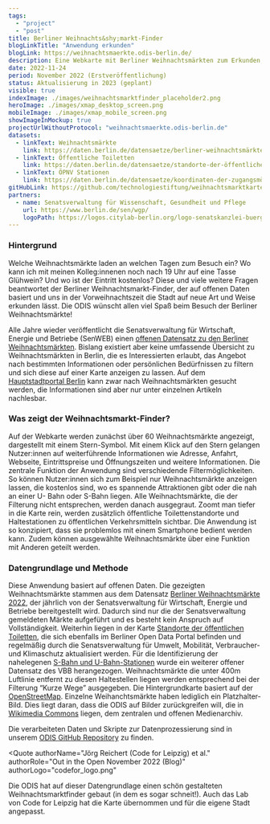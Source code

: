 ```yaml
---
tags:
  - "project"
  - "post"
title: Berliner Weihnachts&shy;markt-Finder
blogLinkTitle: "Anwendung erkunden"
blogLink: https://weihnachtsmaerkte.odis-berlin.de/
description: Eine Webkarte mit Berliner Weihnachtsmärkten zum Erkunden, Planen und Teilen. Die Applikation visualisiert einen der populärsten offenen Datensätze der Senatsverwaltung für Wirtschaft, Energie und Betriebe.
date: 2022-11-24
period: November 2022 (Erstveröffentlichung)
status: Aktualisierung in 2023 (geplant)
visible: true
indexImage: ./images/weihnachtsmarktfinder_placeholder2.png
heroImage: ./images/xmap_desktop_screen.png
mobileImage: ./images/xmap_mobile_screen.png
showImageInMockup: true
projectUrlWithoutProtocol: "weihnachtsmaerkte.odis-berlin.de"
datasets:
  - linkText: Weihnachtsmärkte
    link: https://daten.berlin.de/datensaetze/berliner-weihnachtsmärkte
  - linkText: Öffentliche Toiletten
    link: https://daten.berlin.de/datensaetze/standorte-der-öffentlichen-toiletten
  - linkText: ÖPNV Stationen
    link: https://daten.berlin.de/datensaetze/koordinaten-der-zugangsmöglichkeiten-zu-stationen
gitHubLink: https://github.com/technologiestiftung/weihnachtsmarktkarte
partners:
  - name: Senatsverwaltung für Wissenschaft, Gesundheit und Pflege
    url: https://www.berlin.de/sen/wgp/
    logoPath: https://logos.citylab-berlin.org/logo-senatskanzlei-buergermeister-vertikal.svg
---
```


### Hintergrund

Welche Weihnachtsmärkte laden an welchen Tagen zum Besuch ein? Wo kann ich mit meinen Kolleg:innenen noch nach 19 Uhr auf eine Tasse Glühwein? Und wo ist der Eintritt kostenlos? Diese und viele weitere Fragen beantwortet der Berliner Weihnachtsmarkt-Finder, der auf offenen Daten basiert und uns in der Vorweihnachtszeit die Stadt auf neue Art und Weise erkunden lässt. Die ODIS wünscht allen viel Spaß beim Besuch der Berliner Weihnachtsmärkte!

Alle Jahre wieder veröffentlicht die Senatsverwaltung für Wirtschaft, Energie und Betriebe (SenWEB) einen [offenen Datensatz zu den Berliner Weihnachtsmärkten](https://daten.berlin.de/datensaetze/berliner-weihnachtsmärkte-2021). Bislang existiert aber keine umfassende Übersicht zu Weihnachtsmärkten in Berlin, die es Interessierten erlaubt, das Angebot nach bestimmten Informationen oder persönlichen Bedürfnissen zu filtern und sich diese auf einer Karte anzeigen zu lassen. Auf dem [Hauptstadtportal Berlin](https://www.berlin.de/weihnachtsmarkt/) kann zwar nach Weihnachtsmärkten gesucht werden, die Informationen sind aber nur unter einzelnen Artikeln nachlesbar.

### Was zeigt der Weihnachts&shy;markt-Finder?

Auf der Webkarte werden zunächst über 60 Weihnachtsmärkte angezeigt, dargestellt mit einem Stern-Symbol. Mit einem Klick auf den Stern gelangen Nutzer:innen auf weiterführende Informationen wie Adresse, Anfahrt, Webseite, Eintrittspreise und Öffnungszeiten und weitere Informationen. Die zentrale Funktion der Anwendung sind verschiedende Filtermöglichkeiten. So können Nutzer:innen sich zum Beispiel nur Weihnachtsmärkte anzeigen lassen, die kostenlos sind, wo es spannende Attraktionen gibt oder die nah an einer U- Bahn oder S-Bahn liegen. Alle Weihnachtsmärkte, die der Filterung nicht entsprechen, werden danach ausgegraut. Zoomt man tiefer in die Karte rein, werden zusätzlich öffentliche Toilettenstandorte und Haltestationen zu öffentlichen Verkehrsmitteln sichtbar. Die Anwendung ist so konzipiert, dass sie problemlos mit einem Smartphone bedient werden kann. Zudem können ausgewählte Weihnachtsmärkte über eine Funktion mit Anderen geteilt werden.

### Daten&shy;grundlage und Methode

Diese Anwendung basiert auf offenen Daten. Die gezeigten Weihnachtsmärkte stammen aus dem Datensatz [Berliner Weihnachtsmärkte 2022](https://daten.berlin.de/datensaetze/berliner-weihnachtsmärkte-2022), der jährlich von der Senatsverwaltung für Wirtschaft, Energie und Betriebe bereitgestellt wird. Dadurch sind nur die der Senatsverwaltung gemeldeten Märkte aufgeführt und es besteht kein Anspruch auf Vollständigkeit. Weiterhin liegen in der Karte [Standorte der öffentlichen Toiletten](https://daten.berlin.de/datensaetze/standorte-der-öffentlichen-toiletten), die sich ebenfalls im Berliner Open Data Portal befinden und regelmäßig durch die Senatsverwaltung für Umwelt, Mobilität, Verbraucher- und Klimaschutz aktualisiert werden. Für die Identifizierung der nahelegenen [S-Bahn und U-Bahn-Stationen](https://daten.berlin.de/datensaetze/koordinaten-der-zugangsmöglichkeiten-zu-stationen) wurde ein weiterer offener Datensatz des VBB herangezogen. Weihnachtsmärkte die unter 400m Luftlinie entfernt zu diesen Haltestellen liegen werden entsprechend bei der Filterung “Kurze Wege” ausgegeben. Die Hintergrundkarte basiert auf der [OpenStreetMap](https://www.openstreetmap.de).
Einzelne Weihanchtsmärkte haben lediglich ein Platzhalter-Bild. Dies liegt daran, dass die ODIS auf Bilder zurückgreifen will, die in [Wikimedia Commons](https://commons.wikimedia.org/wiki/Commons:First_steps/Uploading_files/de) liegen, dem zentralen und offenen Medienarchiv.

Die verarbeiteten Daten und Skripte zur Datenprozessierung sind in unserem [ODIS GitHub Repository](https://github.com/technologiestiftung/weihnachtsmarktkarte) zu finden.


<Quote
  authorName="Jörg Reichert (Code for Leipzig) et al."
  authorRole="Out in the Open November 2022 (Blog)"
  authorLogo="codefor_logo.png"
>
  Die ODIS hat auf dieser Datengrundlage einen schön gestalteten
  Weihnachtsmarktfinder gebaut (in dem es sogar schneit!). Auch das Lab von Code
  for Leipzig hat die Karte übernommen und für die eigene Stadt angepasst.
</Quote>
